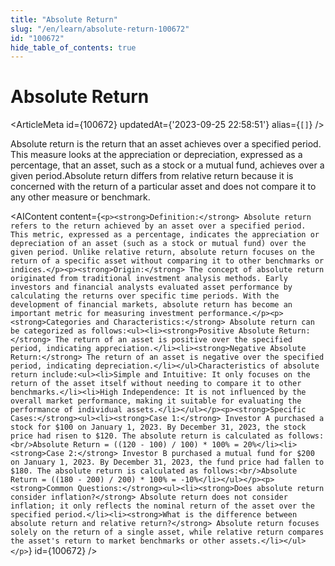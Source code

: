 ```yaml
---
title: "Absolute Return"
slug: "/en/learn/absolute-return-100672"
id: "100672"
hide_table_of_contents: true
---
```



# Absolute Return

<ArticleMeta id={100672} updatedAt={'2023-09-25 22:58:51'} alias={`[]`} />
<div className='border-solid border-b border-t-0 my-4 border-[var(--ifm-color-gray-300)]' />

Absolute return is the return that an asset achieves over a specified period. This measure looks at the appreciation or depreciation, expressed as a percentage, that an asset, such as a stock or a mutual fund, achieves over a given period.Absolute return differs from relative return because it is concerned with the return of a particular asset and does not compare it to any other measure or benchmark.

<AIContent content={`<p><strong>Definition:</strong> Absolute return refers to the return achieved by an asset over a specified period. This metric, expressed as a percentage, indicates the appreciation or depreciation of an asset (such as a stock or mutual fund) over the given period. Unlike relative return, absolute return focuses on the return of a specific asset without comparing it to other benchmarks or indices.</p><p><strong>Origin:</strong> The concept of absolute return originated from traditional investment analysis methods. Early investors and financial analysts evaluated asset performance by calculating the returns over specific time periods. With the development of financial markets, absolute return has become an important metric for measuring investment performance.</p><p><strong>Categories and Characteristics:</strong> Absolute return can be categorized as follows:<ul><li><strong>Positive Absolute Return:</strong> The return of an asset is positive over the specified period, indicating appreciation.</li><li><strong>Negative Absolute Return:</strong> The return of an asset is negative over the specified period, indicating depreciation.</li></ul>Characteristics of absolute return include:<ul><li>Simple and Intuitive: It only focuses on the return of the asset itself without needing to compare it to other benchmarks.</li><li>High Independence: It is not influenced by the overall market performance, making it suitable for evaluating the performance of individual assets.</li></ul></p><p><strong>Specific Cases:</strong><ul><li><strong>Case 1:</strong> Investor A purchased a stock for $100 on January 1, 2023. By December 31, 2023, the stock price had risen to $120. The absolute return is calculated as follows:<br/>Absolute Return = ((120 - 100) / 100) * 100% = 20%</li><li><strong>Case 2:</strong> Investor B purchased a mutual fund for $200 on January 1, 2023. By December 31, 2023, the fund price had fallen to $180. The absolute return is calculated as follows:<br/>Absolute Return = ((180 - 200) / 200) * 100% = -10%</li></ul></p><p><strong>Common Questions:</strong><ul><li><strong>Does absolute return consider inflation?</strong> Absolute return does not consider inflation; it only reflects the nominal return of the asset over the specified period.</li><li><strong>What is the difference between absolute return and relative return?</strong> Absolute return focuses solely on the return of a single asset, while relative return compares the asset's return to market benchmarks or other assets.</li></ul></p>`} id={100672} />
